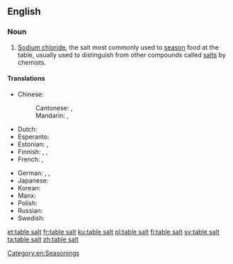 ==English==

===Noun===
{{en-noun|head=[[table]] [[salt]]|-}}

# [[sodium chloride|Sodium chloride]], the salt most commonly used to [[season]] food at the table, usually used to distinguish from other compounds called [[salt]]s by chemists.

====Translations====
{{trans-top|salt to season food}}
* Chinese:
*: Cantonese: {{t|yue|餐桌鹽|sc=Hani}}, {{t|yue|餐桌盐|tr=caan1 zoek3 jim4|sc=Hani}}
*: Mandarin: {{t|cmn|食鹽|sc=Hani}}, {{t+|cmn|食盐|tr=shíyán|sc=Hani}}
* Dutch: {{t+|nl|tafelzout|n}}
* Esperanto: {{t|eo|tabla salo}}
* Estonian: {{t|et|keedusool}}, {{t|et|lauasool}}
* Finnish: {{t+|fi|ruokasuola}}, {{t+|fi|pöytäsuola}}, {{t+|fi|keittosuola}}
* French: {{t+|fr|sel de table|m}}, {{t+|fr|sel|m}}
{{trans-mid}}
* German: {{t+|de|Kochsalz|n}}, {{t|de|Tafelsalz|n}}, {{t|de|Speisesalz|n}}
* Japanese: {{t|ja|食塩|tr=しょくえん, shokuen|sc=Jpan}}
* Korean: {{t+|ko|소금|sc=Kore}}
* Manx: {{t|gv|sollan meen|m}}
* Polish: {{t|pl|sól kuchenna|f}}
* Russian: {{t|ru|столовая соль|f|tr=stolovája sol’}}
* Swedish: {{t+|sv|koksalt|n}}
{{trans-bottom}}

[[Category:en:Seasonings]]

[[et:table salt]]
[[fr:table salt]]
[[ku:table salt]]
[[pl:table salt]]
[[fi:table salt]]
[[sv:table salt]]
[[ta:table salt]]
[[zh:table salt]]